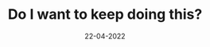 ---
title: Do I want to keep doing this?
slug: third-post
date: 22-04-2022
featureImage: river.jpg
excerpt: Bonjour voici mon troisième post blablablablabla
---